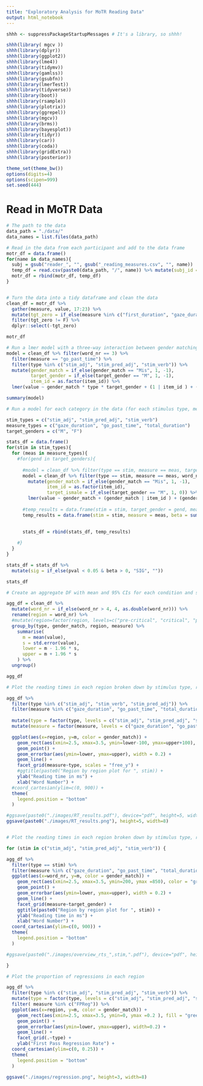```yaml
---
title: "Exploratory Analysis for MoTR Reading Data"
output: html_notebook
---
```


```r
shhh <- suppressPackageStartupMessages # It's a library, so shhh!

shhh(library( mgcv ))
shhh(library(dplyr))
shhh(library(ggplot2))
shhh(library(lme4))
shhh(library(tidymv))
shhh(library(gamlss))
shhh(library(gsubfn))
shhh(library(lmerTest))
shhh(library(tidyverse))
shhh(library(boot))
shhh(library(rsample))
shhh(library(plotrix))
shhh(library(ggrepel))
shhh(library(mgcv))
shhh(library(brms))
shhh(library(bayesplot))
shhh(library(tidyr))
shhh(library(car))
shhh(library(coda))
shhh(library(gridExtra))
shhh(library(posterior))

theme_set(theme_bw())
options(digits=4)
options(scipen=999)
set.seed(444)

```


# Read in MoTR Data

```r

# The path to the data
data_path = "./data/"
data_names = list.files(data_path)

# Read in the data from each participant and add to the data frame
motr_df = data.frame()
for(name in data_names){
  subj = gsub("reader_", "", gsub("_reading_measures.csv", "", name))
  temp_df = read.csv(paste0(data_path, "/", name)) %>% mutate(subj_id = subj)
  motr_df = rbind(motr_df, temp_df)
}


# Turn the data into a tidy dataframe and clean the data
clean_df = motr_df %>%
  gather(measure, value, 17:23) %>%
  mutate(tgt_zero = if_else(measure %in% c("first_duration", "gaze_duration", "go_past_time", "right_bounded_rt", "total_duration") & value == 0, F, T)) %>%
  filter(tgt_zero != F) %>%
  dplyr::select(-tgt_zero)

motr_df

```




```r

# Run a lmer model with a three-way interaction between gender matching, stimulus type and gender of noun
model = clean_df %>% filter(word_nr == 3) %>%
  filter(measure == "go_past_time") %>%
  filter(type %in% c("stim_adj", "stim_pred_adj", "stim_verb")) %>%
  mutate(gender_match = if_else(gender_match == "Mis", 1, -1),
         target_gender = if_else(target_gender == "M", 1, -1),
         item_id = as.factor(item_id)) %>%
  lmer(value ~ gender_match * type * target_gender + (1 | item_id ) + (1 | subj_id ), data = ., REML=F)

summary(model)

```


```r

# Run a model for each category in the data (for each stimulus type, measurement and target gender)

stim_types = c("stim_adj", "stim_pred_adj", "stim_verb")
measure_types = c("gaze_duration", "go_past_time", "total_duration")
target_genders = c("M", "F")

stats_df = data.frame()
for(stim in stim_types){
  for (meas in measure_types){
    #for(gend in target_genders){
    
      #model = clean_df %>% filter(type == stim, measure == meas, target_gender == gend, word_nr == 3) %>%
      model = clean_df %>% filter(type == stim, measure == meas, word_nr == 3) %>%
        mutate(gender_match = if_else(gender_match == "Mis", 1, -1),
               item_id = as.factor(item_id),
               target_ismale = if_else(target_gender == "M", 1, 0)) %>%
        lmer(value ~ gender_match + (gender_match | item_id ) + (gender_match | subj_id ) + (gender_match | target_ismale ), data = ., REML=F)
      
      #temp_results = data.frame(stim = stim, target_gender = gend, measure = meas, beta = summary(model)$coefficients[2], pval = summary(model)$coefficients[10])
      temp_results = data.frame(stim = stim, measure = meas, beta = summary(model)$coefficients[2], pval = summary(model)$coefficients[10])

  
      stats_df = rbind(stats_df, temp_results)
    
    #}
  }
}

stats_df = stats_df %>%
  mutate(sig = if_else(pval < 0.05 & beta > 0, "SIG", ""))

stats_df

```





```r
# Create an aggregate DF with mean and 95% CIs for each condition and sentence region

agg_df = clean_df %>%
  mutate(word_nr = if_else(word_nr > 4, 4, as.double(word_nr))) %>%
  rename(region = word_nr) %>%
  #mutate(region=factor(region, levels=c("pre-critical", "critical", "post-critical", "end"))) %>%
  group_by(type, gender_match, region, measure) %>%
    summarise(
      m = mean(value),
      s = std.error(value),
      lower = m - 1.96 * s,
      upper = m + 1.96 * s
    ) %>%
  ungroup()

agg_df 

```
```r

# Plot the reading times in each region broken down by stimulus type, reading measure and target gender

agg_df %>%
  filter(type %in% c("stim_adj", "stim_verb", "stim_pred_adj")) %>%
  filter(measure %in% c("gaze_duration", "go_past_time", "total_duration")) %>%
  
  mutate(type = factor(type, levels = c("stim_adj", "stim_pred_adj", "stim_verb"), labels=c("Adjective", "Predicative Adj.", "Verb"))) %>%
  mutate(measure = factor(measure, levels = c("gaze_duration", "go_past_time", "total_duration"), labels=c("Gaze Duration", "Go Past Times", "Total Duration"))) %>%

  ggplot(aes(x=region, y=m, color = gender_match)) +
    geom_rect(aes(xmin=2.5, xmax=3.5, ymin=lower-100, ymax=upper+100), color = NA, fill = "green", alpha=0.01) +
    geom_point() +
    geom_errorbar(aes(ymin=lower, ymax=upper), width = 0.2) +
    geom_line() +
    facet_grid(measure~type, scales = "free_y") +
    #ggtitle(paste0("Region by region plot for ", stim)) +
    ylab("Reading time in ms") +
    xlab("Word Number") +
  #coord_cartesian(ylim=c(0, 900)) +
  theme(
    legend.position = "bottom"
  )

#ggsave(paste0("./images/RT_results.pdf"), device="pdf", height=5, width=8)
ggsave(paste0("./images/RT_results.png"), height=5, width=8)



```






```r

# Plot the reading times in each region broken down by stimulus type, reading measure and target gender

for (stim in c("stim_adj", "stim_pred_adj", "stim_verb")) {

agg_df %>%
  filter(type == stim) %>%
  filter(measure %in% c("gaze_duration", "go_past_time", "total_duration")) %>%
  ggplot(aes(x=word_nr, y=m, color = gender_match)) +
    geom_rect(aes(xmin=2.5, xmax=3.5, ymin=200, ymax =850), color = "green", fill = NA) +
    geom_point() +
    geom_errorbar(aes(ymin=lower, ymax=upper), width = 0.2) +
    geom_line() +
    facet_grid(measure~target_gender) +
    ggtitle(paste0("Region by region plot for ", stim)) +
    ylab("Reading time in ms") +
    xlab("Word Number") +
  coord_cartesian(ylim=c(0, 900)) +
  theme(
    legend.position = "bottom"
  )

#ggsave(paste0("./images/overview_rts_",stim,".pdf"), device="pdf", height=8, width=8)

}


```

```r

# Plot the proportion of regressions in each region

agg_df %>%
  filter(type %in% c("stim_adj", "stim_pred_adj", "stim_verb")) %>%
  mutate(type = factor(type, levels = c("stim_adj", "stim_pred_adj", "stim_verb"), labels=c("Adjective", "Predicative Adj.", "Verb"))) %>%
  filter( measure %in% c("FPReg")) %>%
  ggplot(aes(x=region, y=m, color = gender_match)) +
    geom_rect(aes(xmin=2.5, xmax=3.5, ymin=0, ymax =0.2 ), fill = "green", color = NA, alpha=0.01) +
    geom_point() +
    geom_errorbar(aes(ymin=lower, ymax=upper), width=0.2) +
    geom_line() +
    facet_grid(.~type) +
    ylab("First Pass Regression Rate") +
  coord_cartesian(ylim=c(0, 0.25)) +
  theme(
    legend.position = "bottom"
  )

ggsave("./images/regression.png", height=3, width=8)


```